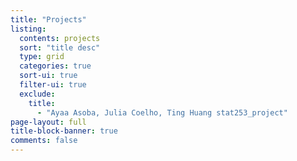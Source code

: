```yaml
---
title: "Projects"
listing: 
  contents: projects
  sort: "title desc"
  type: grid
  categories: true
  sort-ui: true
  filter-ui: true
  exclude:
    title: 
      - "Ayaa Asoba, Julia Coelho, Ting Huang stat253_project"
page-layout: full
title-block-banner: true
comments: false
---
```

